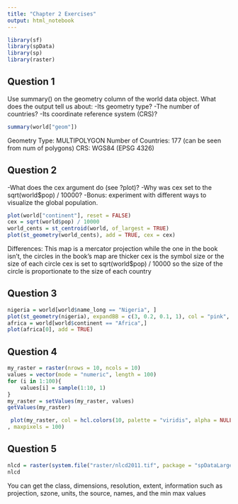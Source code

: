 ```yaml
---
title: "Chapter 2 Exercises"
output: html_notebook
---
```

```r
library(sf)
library(spData)
library(sp)
library(raster)
```
## Question 1
Use summary() on the geometry column of the world data object. What does the output tell us about:
-Its geometry type?
-The number of countries? 
-Its coordinate reference system (CRS)? 

```r
summary(world["geom"])
```
Geometry Type: MULTIPOLYGON
Number of Countries: 177 (can be seen from num of polygons)
CRS:  WGS84 (EPSG 4326)

## Question 2 
-What does the cex argument do (see ?plot)?
-Why was cex set to the sqrt(world$pop) / 10000?
-Bonus: experiment with different ways to visualize the global population.

```r
plot(world["continent"], reset = FALSE)
cex = sqrt(world$pop) / 10000
world_cents = st_centroid(world, of_largest = TRUE)
plot(st_geometry(world_cents), add = TRUE, cex = cex)
```
Differences: This map is a mercator projection while the one in the book isn't, the circles in the book's map are thicker
cex is the symbol size or the size of each circle
cex is set to sqrt(world$pop) / 10000 so the size of the circle is proportionate to the size of each country

## Question 3

```r
nigeria = world[world$name_long == "Nigeria", ]
plot(st_geometry(nigeria), expandBB = c(3, 0.2, 0.1, 1), col = "pink", lwd = 4)
africa = world[world$continent == "Africa",]
plot(africa[0], add = TRUE)


```

## Question 4
```r
my_raster = raster(nrows = 10, ncols = 10)
values = vector(mode = "numeric", length = 100)
for (i in 1:100){
    values[i] = sample(1:10, 1)
}
my_raster = setValues(my_raster, values)
getValues(my_raster)

 plot(my_raster, col = hcl.colors(10, palette = "viridis", alpha = NULL, rev = FALSE, fixup = TRUE)
, maxpixels = 100)
```

## Question 5

```r
nlcd = raster(system.file("raster/nlcd2011.tif", package = "spDataLarge"))
nlcd
```
You can get the class, dimensions, resolution, extent, information such as projection, szone, units, the source, names, and the min max values

